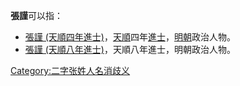 '''張謹'''可以指：
* [[張謹_(天順四年進士)|張謹 (天順四年進士)]]，[[天顺_(明朝)|天順]]四年[[進士|進士]]，[[明朝|明朝]]政治人物。
* [[張謹_(天順八年進士)|張謹 (天順八年進士)]]，天順八年進士，明朝政治人物。
{{disambig}}

[[Category:二字张姓人名消歧义|Category:二字张姓人名消歧义]]